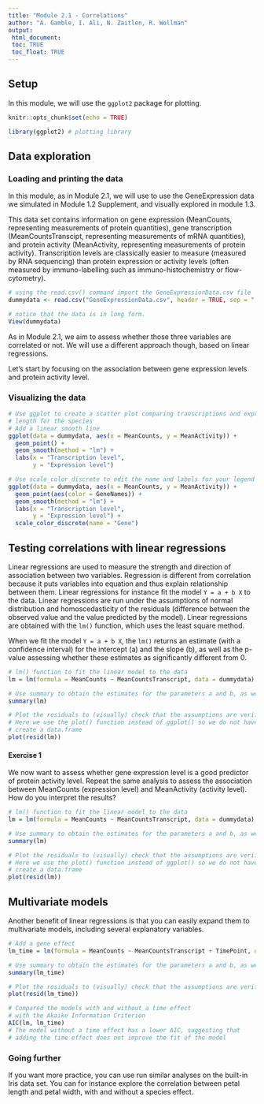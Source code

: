 ```yaml
---
title: "Module 2.1 - Correlations"
author: "A. Gamble, I. Ali, N. Zaitlen, R. Wollman"
output: 
 html_document:
 toc: TRUE
 toc_float: TRUE
---
```


## Setup

In this module, we will use the `ggplot2` package for plotting.

```r

knitr::opts_chunk$set(echo = TRUE)

library(ggplot2) # plotting library

```

## Data exploration

### Loading and printing the data

In this module, as in Module 2.1, we will use to use the GeneExpression data we simulated in Module 1.2 Supplement, and visually explored in module 1.3. 

This data set contains information on gene expression (MeanCounts, representing measurements of protein quantities), gene transcription (MeanCountsTranscipt, representing measurements of mRNA quantities), and protein activity (MeanActivity, representing measurements of protein activity). Transcription levels are classically easier to measure (measured by RNA sequencing) than protein expression or activity levels (often measured by immuno-labelling such as immuno-histochemistry or flow-cytometry).

```r

# using the read.csv() command import the GeneExpressionData.csv file
dummydata <- read.csv("GeneExpressionData.csv", header = TRUE, sep = ",")

# notice that the data is in long form.
View(dummydata)

```

As in Module 2.1, we aim to assess whether those three variables are correlated or not. We will use a different approach though, based on linear regressions.

Let's start by focusing on the association between gene expression levels and protein activity level.

### Visualizing the data

```r

# Use ggplot to create a scatter plot comparing transcriptions and expression levels
# length for the species
# Add a linear smooth line
ggplot(data = dummydata, aes(x = MeanCounts, y = MeanActivity)) +
  geom_point() +
  geom_smooth(method = "lm") +
  labs(x = "Transcription level",
       y = "Expression level") 

# Use scale_color_discrete to edit the name and labels for your legend
ggplot(data = dummydata, aes(x = MeanCounts, y = MeanActivity)) +
  geom_point(aes(color = GeneNames)) +
  geom_smooth(method = "lm") +
  labs(x = "Transcription level",
       y = "Expression level") +
  scale_color_discrete(name = "Gene")

```

## Testing correlations with linear regressions

Linear regressions are used to measure the strength and direction of association 
between two variables. Regression is different from correlation because it puts variables into equation and thus explain relationship between them. Linear regressions for instance fit the model `Y = a + b X` to the data. Linear regressions are run under the assumptions of normal distribution and homoscedasticity of the residuals (difference between the observed value and the value predicted by the model).
Linear regressions are obtained with the `lm()` function, which uses the least square method.

When we fit the model `Y = a + b X`, the `lm()` returns an estimate (with a confidence interval) for the intercept (a) and the slope (b), as well as the p-value assessing whether these estimates as significantly different from 0.

```r

# lm() function to fit the linear model to the data
lm = lm(formula = MeanCounts ~ MeanCountsTranscript, data = dummydata)

# Use summary to obtain the estimates for the parameters a and b, as well as the p-value
summary(lm)

# Plot the residuals to (visually) check that the assumptions are verified
# Here we use the plot() function instead of ggplot() so we do not have to 
# create a data.frame
plot(resid(lm))

```

#### Exercise 1 

We now want to assess whether gene expression level is a good predictor of protein activity level. Repeat the same analysis to assess the association between MeanCounts (expression level) and MeanActivity (activity level). How do you interpret the results?

```r

# lm() function to fit the linear model to the data
lm = lm(formula = MeanCounts ~ MeanCountsTranscript, data = dummydata)

# Use summary to obtain the estimates for the parameters a and b, as well as the p-value
summary(lm)

# Plot the residuals to (visually) check that the assumptions are verified
# Here we use the plot() function instead of ggplot() so we do not have to 
# create a data.frame
plot(resid(lm))

```

## Multivariate models

Another benefit of linear regressions is that you can easily expand them to multivariate models, including several explanatory variables. 

```r

# Add a gene effect
lm_time = lm(formula = MeanCounts ~ MeanCountsTranscript + TimePoint, data = dummydata)

# Use summary to obtain the estimates for the parameters a and b, as well as the p-value
summary(lm_time)

# Plot the residuals to (visually) check that the assumptions are verified
plot(resid(lm_time))

# Compared the models with and without a time effect
# with the Akaike Information Criterion
AIC(lm, lm_time)
# The model without a time effect has a lower AIC, suggesting that
# adding the time effect does not improve the fit of the model

```


### Going further

If you want more practice, you can use run similar analyses on the built-in Iris data set. You can for instance explore the correlation between petal length and petal width, with and without a species effect.